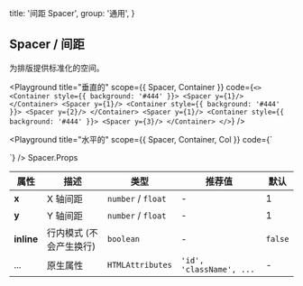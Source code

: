 
  title: '间距 Spacer',
  group: '通用',
}

## Spacer / 间距

为排版提供标准化的空间。

<Playground
  title="垂直的"
  scope={{ Spacer, Container }}
  code={`
<>
  <Container style={{ background: '#444' }}>
    <Spacer y={1}/>
  </Container>
  <Spacer y={1}/>
  <Container style={{ background: '#444' }}>
    <Spacer y={2}/>
  </Container>
  <Spacer y={1}/>
  <Container style={{ background: '#444' }}>
    <Spacer y={3}/>
  </Container>
</>
`} />

<Playground
  title="水平的"
  scope={{ Spacer, Container, Col }}
  code={`
<Container>
  <Col style={{ background: '#444' }} />
  <Spacer x={5}/>
  <Col style={{ background: '#444' }} />
</Container>
`} />

<Attributes edit="/pages/docs/components/spacer.mdx">
<Attributes.Title>Spacer.Props</Attributes.Title>

| 属性 | 描述 | 类型 | 推荐值 | 默认
| ---------- | ---------- | ---- |  -------------- | ------ |
| **x** | X 轴间距 | `number` / `float` | - | 1 |
| **y** | Y 轴间距 | `number` / `float` | - | 1 |
| **inline** | 行内模式 (不会产生换行) | `boolean` | - | `false` |
| ... | 原生属性 | `HTMLAttributes` | `'id', 'className', ...` | - |

</Attributes>

